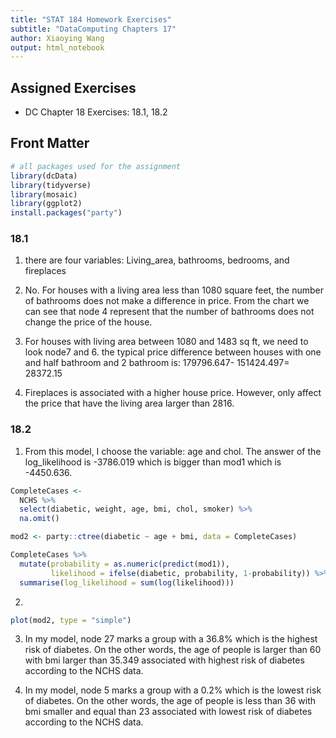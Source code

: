 ```yaml
---
title: "STAT 184 Homework Exercises" 
subtitle: "DataComputing Chapters 17"
author: Xiaoying Wang
output: html_notebook
---
```


## Assigned Exercises

- DC Chapter 18 Exercises: 18.1, 18.2

## Front Matter

```r

# all packages used for the assignment
library(dcData)
library(tidyverse)
library(mosaic)
library(ggplot2)
install.packages("party")

```

### 18.1 

1. there are four variables: Living_area, bathrooms, bedrooms, and fireplaces

2. No. For houses with a living area less than 1080 square feet,  the number of bathrooms does not make a difference in price. From the chart we can see that node 4 represent that the number of bathrooms does not change the price of the house.

3. For houses with living area between 1080 and 1483 sq ft, we need to look node7 and 6. the typical price difference between houses with one and half bathroom and 2 bathroom is: 179796.647- 151424.497= 28372.15

4. Fireplaces is associated with a higher house price. However, only affect the price that have the living area larger than 2816. 




### 18.2

1. From this model, I choose the variable: age and chol. The answer of the log_likelihood is -3786.019 which is bigger than mod1 which is -4450.636.
```r
CompleteCases <- 
  NCHS %>%
  select(diabetic, weight, age, bmi, chol, smoker) %>%
  na.omit() 

mod2 <- party::ctree(diabetic ~ age + bmi, data = CompleteCases)

CompleteCases %>%
  mutate(probability = as.numeric(predict(mod1)), 
         likelihood = ifelse(diabetic, probability, 1-probability)) %>%
  summarise(log_likelihood = sum(log(likelihood)))
```
2. 
```r
plot(mod2, type = "simple")

```
3. 
In my model, node 27 marks a group with a 36.8% which is the highest risk of diabetes. On the other words, the age of people is larger than 60 with bmi larger than 35.349 associated with highest risk of diabetes according to the NCHS data. 


4. In my model, node 5 marks a group with a 0.2% which is the lowest risk of diabetes. On the other words, the age of people is less than 36 with bmi smaller and equal than 23 associated with lowest risk of diabetes according to the NCHS data. 

